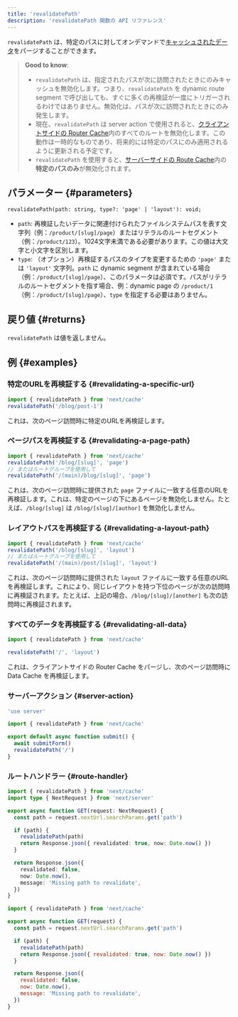 ```yaml
---
title: 'revalidatePath'
description: 'revalidatePath 関数の API リファレンス'
---
```


`revalidatePath` は、特定のパスに対してオンデマンドで[キャッシュされたデータ](/docs/app/building-your-application/caching)をパージすることができます。

> **Good to know**:
>
> - `revalidatePath` は、指定されたパスが次に訪問されたときにのみキャッシュを無効化します。つまり、`revalidatePath` を dynamic route segment で呼び出しても、すぐに多くの再検証が一度にトリガーされるわけではありません。無効化は、パスが次に訪問されたときにのみ発生します。
> - 現在、`revalidatePath` は server action で使用されると、[クライアントサイドの Router Cache](/docs/app/building-your-application/caching#client-side-router-cache)内のすべてのルートを無効化します。この動作は一時的なものであり、将来的には特定のパスにのみ適用されるように更新される予定です。
> - `revalidatePath` を使用すると、[サーバーサイドの Route Cache](/docs/app/building-your-application/caching#full-route-cache)内の**特定のパスのみ**が無効化されます。

## パラメーター {#parameters}

```tsx
revalidatePath(path: string, type?: 'page' | 'layout'): void;
```

- `path`: 再検証したいデータに関連付けられたファイルシステムパスを表す文字列（例：`/product/[slug]/page`）またはリテラルのルートセグメント（例：`/product/123`）。1024文字未満である必要があります。この値は大文字と小文字を区別します。
- `type`: （オプション）再検証するパスのタイプを変更するための `'page'` または `'layout'` 文字列。`path` に dynamic segment が含まれている場合（例：`/product/[slug]/page`）、このパラメータは必須です。パスがリテラルのルートセグメントを指す場合、例：dynamic page の `/product/1`（例：`/product/[slug]/page`）、`type` を指定する必要はありません。

## 戻り値 {#returns}

`revalidatePath` は値を返しません。

## 例 {#examples}

### 特定のURLを再検証する {#revalidating-a-specific-url}

```ts
import { revalidatePath } from 'next/cache'
revalidatePath('/blog/post-1')
```

これは、次のページ訪問時に特定のURLを再検証します。

### ページパスを再検証する {#revalidating-a-page-path}

```ts
import { revalidatePath } from 'next/cache'
revalidatePath('/blog/[slug]', 'page')
// またはルートグループを使用して
revalidatePath('/(main)/blog/[slug]', 'page')
```

これは、次のページ訪問時に提供された `page` ファイルに一致する任意のURLを再検証します。これは、特定のページの下にあるページを無効化しません。たとえば、`/blog/[slug]` は `/blog/[slug]/[author]` を無効化しません。

### レイアウトパスを再検証する {#revalidating-a-layout-path}

```ts
import { revalidatePath } from 'next/cache'
revalidatePath('/blog/[slug]', 'layout')
// またはルートグループを使用して
revalidatePath('/(main)/post/[slug]', 'layout')
```

これは、次のページ訪問時に提供された `layout` ファイルに一致する任意のURLを再検証します。これにより、同じレイアウトを持つ下位のページが次の訪問時に再検証されます。たとえば、上記の場合、`/blog/[slug]/[another]` も次の訪問時に再検証されます。

### すべてのデータを再検証する {#revalidating-all-data}

```ts
import { revalidatePath } from 'next/cache'

revalidatePath('/', 'layout')
```

これは、クライアントサイドの Router Cache をパージし、次のページ訪問時に Data Cache を再検証します。

### サーバーアクション {#server-action}

<Tabs>
<TabItem value="ts" label="TypeScript">

```ts title="app/actions.ts" switcher
'use server'

import { revalidatePath } from 'next/cache'

export default async function submit() {
  await submitForm()
  revalidatePath('/')
}
```

</TabItem>
</Tabs>

### ルートハンドラー {#route-handler}

<Tabs>
<TabItem value="ts" label="TypeScript">

```ts title="app/api/revalidate/route.ts" switcher
import { revalidatePath } from 'next/cache'
import type { NextRequest } from 'next/server'

export async function GET(request: NextRequest) {
  const path = request.nextUrl.searchParams.get('path')

  if (path) {
    revalidatePath(path)
    return Response.json({ revalidated: true, now: Date.now() })
  }

  return Response.json({
    revalidated: false,
    now: Date.now(),
    message: 'Missing path to revalidate',
  })
}
```

</TabItem>
<TabItem value="js" label="JavaScript">

```js title="app/api/revalidate/route.js" switcher
import { revalidatePath } from 'next/cache'

export async function GET(request) {
  const path = request.nextUrl.searchParams.get('path')

  if (path) {
    revalidatePath(path)
    return Response.json({ revalidated: true, now: Date.now() })
  }

  return Response.json({
    revalidated: false,
    now: Date.now(),
    message: 'Missing path to revalidate',
  })
}
```

</TabItem>
</Tabs>
